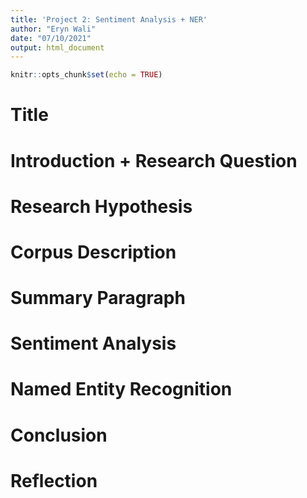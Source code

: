 ```yaml
---
title: 'Project 2: Sentiment Analysis + NER'
author: "Eryn Wali"
date: "07/10/2021"
output: html_document
---
```


```r
knitr::opts_chunk$set(echo = TRUE)
```

# Title 

# Introduction + Research Question 

# Research Hypothesis 

# Corpus Description 

# Summary Paragraph 

# Sentiment Analysis 

# Named Entity Recognition 

# Conclusion 

# Reflection 